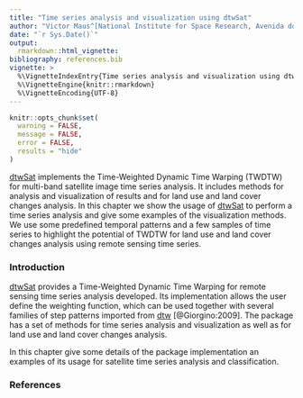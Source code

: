 ```yaml
---
title: "Time series analysis and visualization using dtwSat"
author: "Victor Maus^[National Institute for Space Research, Avenida dos Astronautas 1758, 12227010, São José dos Campos, Brazil.], ^[Institute for Geoinformatics, University of Münster, Heisenbergstraße 2, 48149 Münster, Germany]"
date: "`r Sys.Date()`"
output: 
  rmarkdown::html_vignette:
bibliography: references.bib
vignette: >
  %\VignetteIndexEntry{Time series analysis and visualization using dtwSat}
  %\VignetteEngine{knitr::rmarkdown}
  %\VignetteEncoding{UTF-8}
---
```


```r
knitr::opts_chunk$set(
  warning = FALSE,
  message = FALSE,
  error = FALSE,
  results = "hide"
)
```

[dtwSat](https://cran.r-project.org/web/packages/dtwSat/index.html) implements the Time-Weighted Dynamic Time Warping (TWDTW) for multi-band satellite image time series analysis. It includes methods for analysis and visualization of results and for land use and land cover changes analysis. In this chapter we show the usage of [dtwSat](https://cran.r-project.org/web/packages/dtwSat/index.html) to perform a time series analysis and give some examples of the visualization methods. We use some predefined temporal patterns and a few samples of time series to highlight the potential of TWDTW for land use and land cover changes analysis using remote sensing time series. 

### Introduction 

[dtwSat](https://cran.r-project.org/web/packages/dtwSat/index.html) provides a Time-Weighted Dynamic Time Warping for remote sensing time series analysis developed. Its implementation allows the user define the weighting function, which can be used together with several families of step patterns imported from [dtw](https://cran.r-project.org/web/packages/dtw/index.html) [@Giorgino:2009]. The package has a set of methods for time series analysis and visualization as well as for land use and land cover changes analysis. 

In this chapter give some details of the package implementation an examples of its usage for satellite time series analysis and classification. 

### 

### References








